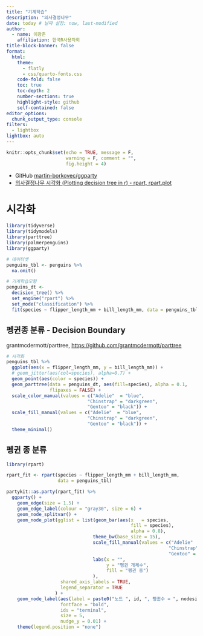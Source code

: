 ```yaml
---
title: "기계학습"
description: "의사결정나무"
date: today # 날짜 설정: now, last-modified
author:
  - name: 이광춘
    affiliation: 한국R사용자회
title-block-banner: false
format:
  html:
    theme: 
      - flatly
      - css/quarto-fonts.css
    code-fold: false
    toc: true
    toc-depth: 2
    number-sections: true
    highlight-style: github    
    self-contained: false
editor_options: 
  chunk_output_type: console
filters:
  - lightbox
lightbox: auto    
---
```


```r
knitr::opts_chunk$set(echo = TRUE, message = F, 
                      warning = F, comment = "",
                      fig.height = 4)
```

- GitHub [martin-borkovec/ggparty](https://github.com/martin-borkovec/ggparty)
- [의사결정나무 시각화 (Plotting decision tree in r) - rpart, rpart.plot](https://velog.io/@hyangki0119/R-%EC%9D%98%EC%82%AC%EA%B2%B0%EC%A0%95%EB%82%98%EB%AC%B4-%EC%8B%9C%EA%B0%81%ED%99%94-Plotting-decision-tree-in-r-rpart-rpart.plot)

# 시각화

```r
library(tidyverse)
library(tidymodels)
library(parttree)
library(palmerpenguins)
library(ggparty)

# 데이터셋
penguins_tbl <- penguins %>% 
  na.omit()

# 기계학습모형
penguins_dt <- 
  decision_tree() %>%
  set_engine("rpart") %>%
  set_mode("classification") %>%
  fit(species ~ flipper_length_mm + bill_length_mm, data = penguins_tbl)

```


## 펭귄종 분류 - Decision Boundary

[grantmcdermott/parttree, <https://github.com/grantmcdermott/parttree>]{.aside}

```r
# 시각화
penguins_tbl %>%
  ggplot(aes(x = flipper_length_mm, y = bill_length_mm)) +
  # geom_jitter(aes(col=species), alpha=0.7) +
  geom_point(aes(color = species)) +
  geom_parttree(data = penguins_dt, aes(fill=species), alpha = 0.1,
                flipaxes = FALSE) +
  scale_color_manual(values = c("Adelie"  = "blue",
                              "Chinstrap" = "darkgreen",
                              "Gentoo" = "black")) +
  scale_fill_manual(values = c("Adelie"  = "blue",
                              "Chinstrap" = "darkgreen",
                              "Gentoo" = "black")) +  
  theme_minimal()

```

## 펭귄 종 분류


```r
library(rpart)

rpart_fit <- rpart(species ~ flipper_length_mm + bill_length_mm, 
                   data = penguins_tbl)

partykit::as.party(rpart_fit) %>% 
  ggparty() +
    geom_edge(size = 1.5) +
    geom_edge_label(colour = "gray30", size = 6) +
    geom_node_splitvar() +
    geom_node_plot(gglist = list(geom_bar(aes(x   = species,
                                              fill = species),
                                              alpha = 0.8),
                                theme_bw(base_size = 15),
                                scale_fill_manual(values = c("Adelie"  = "blue",
                                                            "Chinstrap" = "darkgreen",
                                                            "Gentoo" = "black")),
                                labs(x = "",
                                     y = "펭귄 개체수",
                                     fill = "펭귄 종")
                                ),
                    shared_axis_labels = TRUE,
                    legend_separator = TRUE
                  ) +
    geom_node_label(aes(label = paste0("노드 ", id, ", 펭귄수 = ", nodesize)),
                    fontface = "bold",
                    ids = "terminal",
                    size = 5, 
                    nudge_y = 0.01) +
    theme(legend.position = "none") 
```

